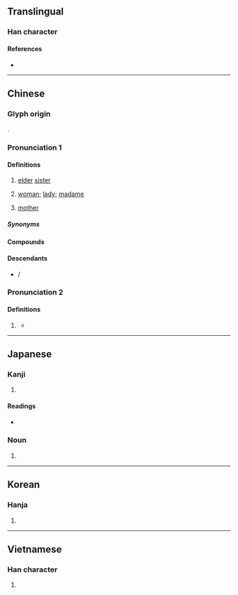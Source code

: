 {{also|姊|姉}}
{{character info}}
==Translingual==
{{stroke order}}

===Han character===
{{Han char|rn=38|rad=女|as=05|sn=8|four=47410|canj=VBM|ids=⿰女且}}

====References====
* {{Han ref|kx=0258.270|dkj=06172|dj=0524.040|hdz=21036.080|uh=59D0|ud=22992|bh=A96A|bd=43370}}

----

==Chinese==
{{zh-forms|alt=媎-ancient}}

===Glyph origin===
{{Han etym}}
{{Han compound|女|且|c1=s|c2=p|t1=woman|ls=psc}}.

===Pronunciation 1===
{{zh-pron
|m=jiě,er=1
|c=ze2,ze2-1
|h=pfs=chiá
|md=ciā
|mn=chiá/ché
|mn_note=chiá - literary; ché - vernacular
|mn-t=zia2/zê2
|w=2ji,2jia
|mc=y
|oc=y
|cat=n
}}
{{zh-attn-split}}

====Definitions====
{{zh-hanzi}}

# [[elder]] [[sister]]
#: {{zh-x|姐姐|elder sister}}
#: {{zh-x|姐妹|sisters}}
# [[woman]]; [[lady]]; [[madame]]
#: {{zh-x|小姐|young lady, Miss}}
# {{lb|zh|dialectal}} [[mother]]

=====Synonyms=====
{{zh-dial|姐姐}}

====Compounds====
{{zh-der|家姐|姐妹花|姐夫|小姐們兒|姨姐|師姐|千金小姐|小姐|姐妹|姐兒|阿姐|御姐|大阿姐|大姐姐|大姐|大姐頭|姐姐|空姐|林投姐|空中小姐|鳳姐|老大姐|表姐|髮姐|窯姐兒|老姐妹兒|表姐妹}}

====Descendants====
* {{desc|th|เจ๊||older sister|bor=1}} / {{l|th|เจ้||older sister}} {{q|said by Chinese race; now more general}}

===Pronunciation 2===
{{zh-pron
|m=jù
|c=geoi6
|cat=adj
}}

====Definitions====
{{zh-hanzi}}

# {{lb|zh|archaic}} {{zh-alt-form|㜘|tr=jù|[[pampered]]; [[spoiled]]}}
#* {{zh-x|恃 愛 肆 姐{jù}，不 訓 不 師。|On account of their love, I had free rein and became '''spoiled''',<br>Following neither formal tutelage nor teacher.|CL|ref={{circa2|262|short=yes}}, {{w|Ji Kang}} ({{w2|zh|嵇康}}), ''A Poem on My Indignation in Confinement'' ({{lang|zh|《幽憤詩》}}). English translation by Stephen Owen and Wendy Swartz.}}

----

==Japanese==

===Kanji===
{{ja-kanji|grade=|rs=女05}}

# {{rfdef|ja|sort=女05}}

====Readings====
* {{ja-readings
|goon=しゃ
|kanon=しゃ
|kun=あね-, あねご, ね.え-さん
}}

===Noun===
{{ja-noun|あね}}

# {{alternative form of|ja|姉}}

----

==Korean==

===Hanja===
{{ko-hanja|hangeul=저}}

# {{rfdef|ko|sort=女05}}

----

==Vietnamese==

===Han character===
{{vi-hantu|[[thư]], [[tỉ]], [[tả]]|rs=女05}}

# {{rfdef|vi|sort=女05}}